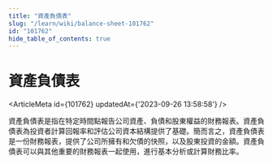 ```yaml
---
title: "資產負債表"
slug: "/learn/wiki/balance-sheet-101762"
id: "101762"
hide_table_of_contents: true
---
```



# 資產負債表

<ArticleMeta id={101762} updatedAt={'2023-09-26 13:58:58'} />
<div className='border-solid border-b border-t-0 my-4 border-[var(--ifm-color-gray-300)]' />

資產負債表是指在特定時間點報告公司資產、負債和股東權益的財務報表。資產負債表為投資者計算回報率和評估公司資本結構提供了基礎。簡而言之，資產負債表是一份財務報表，提供了公司所擁有和欠債的快照，以及股東投資的金額。資產負債表可以與其他重要的財務報表一起使用，進行基本分析或計算財務比率。
